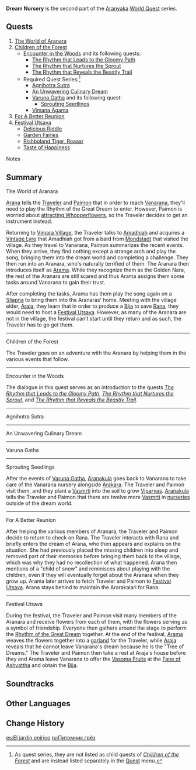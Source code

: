 {{About|the World Quest series|the Forest Adventure Journal chapter and its completion requirements|Aranyaka (Gadget)#II: Dream Nursery}}
{{Act Infobox
|image          = World Quest The World of Aranara.png
|type           = World
|major          = yes
|chapter        = Aranyaka
|actNum         = II
|actType        = Part
|prev           = Woodland Encounter
|next           = Nursery of Lost Dreams
}}
'''Dream Nursery''' is the second part of the [[Aranyaka]] [[World Quest]] series.

==Quests==
# [[The World of Aranara]]
# [[Children of the Forest]]
#* [[Encounter in the Woods]] and its following quests:
#** [[The Rhythm that Leads to the Gloomy Path]]
#** [[The Rhythm that Nurtures the Sprout]]
#** [[The Rhythm that Reveals the Beastly Trail]]
#* Required Quest Series:<ref group="Note">As quest series, they are not listed as child quests of ''[[Children of the Forest]]'' and are instead listed separately in the [[Quest]] menu.</ref>
#** [[Agnihotra Sutra]]
#** [[An Unwavering Culinary Dream]]
#** [[Varuna Gatha]] and its following quest:
#*** [[Sprouting Seedlings]]
#** [[Vimana Agama]]
# [[For A Better Reunion]]
# [[Festival Utsava]]
#* [[Delicious Riddle]]
#* [[Garden Fairies]]
#* [[Rishboland Tiger, Roaaar]]
#* [[Taste of Happiness]]

;Notes
{{Reflist|group=Note}}

==Summary==
;The World of Aranara
[[Arana]] tells the [[Traveler]] and [[Paimon]] that in order to reach [[Vanarana (Subarea)|Vanarana]], they'll need to play the Rhythm of the Great Dream to enter. However, Paimon is worried about [[Farewell, Archaic Lord|attracting Whopperflowers]], so the Traveler decides to get an instrument instead.

Returning to [[Vimara Village]], the Traveler talks to [[Amadhiah]] and acquires a [[Vintage Lyre]] that Amadhiah got from a bard from [[Mondstadt]] that visited the village. As they travel to Vanarana, Paimon summarizes the recent events. When they arrive, they find nothing except a strange arch and play the song, bringing them into the dream world and completing a challenge. They then run into an Aranara, who's naturally terrified of them. The Aranara then introduces itself as [[Arama]]. While they recognize them as the Golden Nara, the rest of the Aranara are still scared and thus Arama assigns them some tasks around Vanarana to gain their trust.

After completing the tasks, Arama has them play the song again on a [[Silapna]] to bring them into the Aranaras' home. Meeting with the village elder, [[Araja]], they learn that in order to produce a [[Bija]] to save [[Rana]], they would need to host a [[Festival Utsava]]. However, as many of the Aranara are not in the village, the festival can't start until they return and as such, the Traveler has to go get them.
----
;Children of the Forest
The Traveler goes on an adventure with the Aranara by helping them in the various events that follow.
----
;Encounter in the Woods
The dialogue in this quest serves as an introduction to the quests ''[[The Rhythm that Leads to the Gloomy Path]]'', ''[[The Rhythm that Nurtures the Sprout]]'', and ''[[The Rhythm that Reveals the Beastly Trail]]''.
----
;Agnihotra Sutra
{{Transclude|Agnihotra Sutra|Summary}}
----
;An Unwavering Culinary Dream
{{Transclude|An Unwavering Culinary Dream|Summary}}
----
;Varuna Gatha
{{Transclude|Varuna Gatha|Summary}}
----
;Sprouting Seedlings
After the events of [[Varuna Gatha]], [[Aranakula]] goes back to Vanarana to take care of the Vanarana nursery alongside [[Arakara]]. The Traveler and Paimon visit them, and they plant a [[Vasmrti]] into the soil to grow [[Viparyas]]. [[Aranakula]] tells the Traveler and Paimon that there are twelve more [[Vasmrti]] in [[Nursery|nurseries]] outside of the dream world.
----
<!--
====Vimana Agama====
{{Transclude|Vimana Agama|Summary}}
-->
;For A Better Reunion
After helping the various members of Aranara, the Traveler and Paimon decide to return to check on Rana. The Traveler interacts with Rana and briefly enters the dream of Arana, who then appears and explains on the situation. She had previously placed the missing children into sleep and removed part of their memories before bringing them back to the village, which was why they had no recollection of what happened. Arana then mentions of a "child of snow" and reminisces about playing with the children, even if they will eventually forget about the Aranara when they grow up. Arama later arrives to fetch Traveler and Paimon to [[Festival Utsava]]. Arana stays behind to maintain the Ararakalari for Rana.
----
;Festival Utsava
During the festival, the Traveler and Paimon visit many members of the Aranara and receive flowers from each of them, with the flowers serving as a symbol of friendship. Everyone then gathers around the stage to perform the [[Vintage Lyre|Rhythm of the Great Dream]] together. At the end of the festival, [[Arama]] weaves the flowers together into a [[garland]] for the Traveler, while [[Araja]] reveals that he cannot leave Vanarana's dream because he is the "Tree of Dreams." The Traveler and Paimon then take a rest at Araja's house before they and Arama leave Vanarana to offer the [[Vasoma Fruit]]s at the [[Fane of Ashvattha]] and obtain the [[Bija]].

==Soundtracks==
{{Soundtracks by Category Table|type=quest}}

==Other Languages==
{{Other Languages
|en      = Dream Nursery
|zhs     = 梦中的苗圃
|zhs_rm  = Mèng Zhōng de Miáopǔ
|zht     = 夢中的苗圃
|zht_rm  = Mèng Zhōng de Miáopǔ
|zh_tl   = Nursery in a Dream
|ja      = 夢の苗畑
|ja_rm   = Yume no Naebatake
|ja_tl   = Dream Nursery
|ja_note = It is less explicit than the Chinese version, but still implies that the nursery itself is a dream or is in a dream (rather than it being a nursery growing dreams).
|ko      = 꿈속의 모밭
|ko_rm   = Kkumsok-ui Mobat
|ko_tl   = Seedlings Field of Dream
|es      = El jardín onírico
|es_tl   = The Dreamlike Garden
|fr      = Pépinière dans un rêve
|fr_tl   = Nursery in a Dream
|ru      = Питомник грёз
|ru_tl   = Nursery of Dreams
|th      = สวนเพาะชำในความฝัน
|th_rm   = 
|th_tl   = 
|vi      = Vườn Trong Mơ
|vi_tl   = Garden in a Dream
|de      = Baumschule im Traum
|de_tl   = Nursery in the Dream
|id      = Kebun Bibit di Dalam Mimpi
|id_tl   = Seed Farm Inside a Dream
|pt      = Sementeira dos Sonhos
|pt_tl   = 
|tr      = Düş Fideliği
|tr_tl   = 
|it      = Vivaio dei sogni
|it_tl   = Nursery of Dreams
}}

==Change History==
{{Change History|3.0}}

[[es:El jardín onírico]]
[[ru:Питомник грёз]]